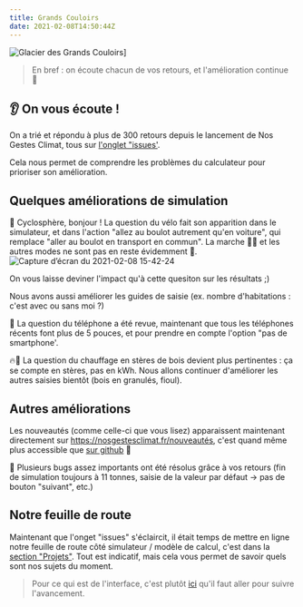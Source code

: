 ```yaml
---
title: Grands Couloirs
date: 2021-02-08T14:50:44Z
---
```


![Glacier des Grands Couloirs](https://upload.wikimedia.org/wikipedia/commons/thumb/e/ed/Glacier_de_la_Grande_Casse_le_13_août_2016.JPG/640px-Glacier_de_la_Grande_Casse_le_13_août_2016.JPG)]

> En bref : on écoute chacun de vos retours, et l'amélioration continue 🔄


## 👂 On vous écoute ! 

On a trié et répondu à plus de 300 retours depuis le lancement de Nos Gestes Climat, tous sur [l'onglet "issues'](https://github.com/betagouv/ecolab-data/issues).

Cela nous permet de comprendre les problèmes du calculateur pour prioriser son amélioration.

## Quelques améliorations de simulation

🚴 Cyclosphère, bonjour ! La question du vélo fait son apparition dans le simulateur, et dans l'action "allez au boulot autrement qu'en voiture", qui remplace "aller au boulot en transport en commun". La marche 🚶‍♀️ et les autres modes ne sont pas en reste évidemment 🛴.
![Capture d’écran du 2021-02-08 15-42-24](https://user-images.githubusercontent.com/1177762/107234732-4097f700-6a24-11eb-9f54-ff64cf66183f.png)

On vous laisse deviner l'impact qu'à cette quesiton sur les résultats ;) 

Nous avons aussi améliorer les guides de saisie (ex. nombre d'habitations :  c'est avec ou sans moi ?)

🤳 La question du téléphone a été revue, maintenant que tous les téléphones récents font plus de 5 pouces, et pour prendre en compte l'option "pas de smartphone'.

🔥🌲  La question du chauffage en stères de bois devient plus pertinentes : ça se compte en stères, pas en kWh. Nous allons continuer d'améliorer les autres saisies bientôt (bois en granulés, fioul).

## Autres améliorations 

Les nouveautés (comme celle-ci que vous lisez) apparaissent maintenant directement sur  https://nosgestesclimat.fr/nouveautés, c'est quand même plus accessible que [sur github](https://github.com/betagouv/ecolab-data/releases) 🙂 


🐛  Plusieurs bugs assez importants ont été résolus grâce à vos retours (fin de simulation toujours à 11 tonnes, saisie de la valeur par défaut -> pas de bouton "suivant", etc.)

## Notre feuille de route

Maintenant que l'onget "issues" s'éclaircit, il était temps de mettre en ligne notre feuille de route côté simulateur / modèle de calcul, c'est dans la [section "Projets"](https://github.com/betagouv/ecolab-data/projects/1). Tout est indicatif, mais cela vous permet de savoir quels sont nos sujets du moment. 

> Pour ce qui est de l'interface, c'est plutôt [ici](https://github.com/betagouv/ecolab-climat/milestones) qu'il faut aller pour suivre l'avancement.
